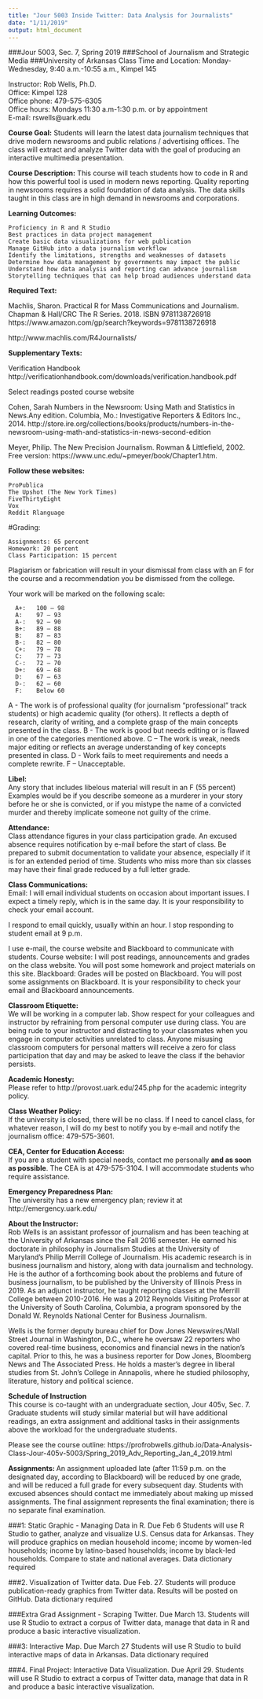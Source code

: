 ```yaml
---
title: "Jour 5003 Inside Twitter: Data Analysis for Journalists"
date: "1/11/2019"
output: html_document
---
```


###Jour 5003, Sec. 7, Spring 2019
###School of Journalism and Strategic Media 
###University of Arkansas
Class Time and Location: Monday-Wednesday,  9:40 a.m.-10:55 a.m., Kimpel 145

Instructor: 	Rob Wells, Ph.D.  
Office: Kimpel 128  
Office phone: 479-575-6305  
Office hours: Mondays 11:30 a.m-1:30 p.m. or by appointment  
E-mail: rswells@uark.edu  

**Course Goal:** Students will learn the latest data journalism techniques that drive modern newsrooms and public relations / advertising offices. The class will extract and analyze Twitter data with the goal of producing an interactive multimedia presentation.

**Course Description:** This course will teach students how to code in R and how this powerful tool is used in modern news reporting. Quality reporting in newsrooms requires a solid foundation of data analysis. The data skills taught in this class are in high demand in newsrooms and corporations.

**Learning Outcomes:** 

    Proficiency in R and R Studio
    Best practices in data project management
    Create basic data visualizations for web publication
    Manage GitHub into a data journalism workflow
    Identify the limitations, strengths and weaknesses of datasets
    Determine how data management by governments may impact the public
    Understand how data analysis and reporting can advance journalism
    Storytelling techniques that can help broad audiences understand data


**Required Text:**    

Machlis, Sharon. Practical R for Mass Communications and Journalism. Chapman & Hall/CRC The R Series. 2018. ISBN 9781138726918
https://www.amazon.com/gp/search?keywords=9781138726918

http://www.machlis.com/R4Journalists/

**Supplementary Texts:**    

Verification Handbook 
http://verificationhandbook.com/downloads/verification.handbook.pdf

Select readings posted course website 

Cohen, Sarah Numbers in the Newsroom: Using Math and Statistics in News.Any edition. Columbia, Mo.: Investigative Reporters & Editors Inc., 2014. http://store.ire.org/collections/books/products/numbers-in-the-newsroom-using-math-and-statistics-in-news-second-edition

Meyer, Philip. The New Precision Journalism. Rowman & Littlefield, 2002. Free version: https://www.unc.edu/~pmeyer/book/Chapter1.htm.


**Follow these websites:**

    ProPublica
    The Upshot (The New York Times)
    FiveThirtyEight
    Vox 
    Reddit Rlanguage

#Grading:

    Assignments: 65 percent
    Homework: 20 percent
    Class Participation: 15 percent
 
Plagiarism or fabrication will result in your dismissal from class with an F for the course and a recommendation you be dismissed from the college.
 
Your work will be marked on the following scale:  
 
      A+:   100 – 98
      A:  	97 – 93
      A-: 	92 – 90
      B+:	89 – 88
      B:   	87 – 83
      B-: 	82 – 80
      C+:	79 – 78
      C:   	77 – 73
      C-:  	72 – 70
      D+:	69 – 68
      D:   	67 – 63
      D-: 	62 – 60
      F:   	Below 60
 
A - The work is of professional quality (for journalism "professional" track students) or high academic quality (for others). It reflects a depth of research, clarity of writing, and a complete grasp of the main concepts presented in the class.
B - The work is good but needs editing or is flawed in one of the categories mentioned above.
C – The work is weak, needs major editing or reflects an average understanding of key concepts presented in class.
D - Work fails to meet requirements and needs a complete rewrite.
F – Unacceptable.
 
**Libel:**  
Any story that includes libelous material will result in an F (55 percent) Examples would be if you describe someone as a murderer in your story before he or she is convicted, or if you mistype the name of a convicted murder and thereby implicate someone not guilty of the crime.
 
**Attendance:**  
Class attendance figures in your class participation grade. An excused absence requires notification by e-mail before the start of class.
Be prepared to submit documentation to validate your absence, especially if it is for an extended period of time.
Students who miss more than six classes may have their final grade reduced by a full letter grade.  

 
**Class Communications:**  
Email: I will email individual students on occasion about important issues. I expect a timely reply, which is in the same day. It is your responsibility to check your email account.
 
I respond to email quickly, usually within an hour. I stop responding to student email at 9 p.m.
 
I use e-mail, the course website and Blackboard to communicate with students.
Course website: I will post readings, announcements and grades on the class website. You will post some homework and project materials on this site.
Blackboard: Grades will be posted on Blackboard. You will post some assignments on Blackboard.
It is your responsibility to check your email and Blackboard announcements.
 
**Classroom Etiquette:**  
We will be working in a computer lab. Show respect for your colleagues and instructor by refraining from personal computer use during class. You are being rude to your instructor and distracting to your classmates when you engage in computer activities unrelated to class. Anyone misusing classroom computers for personal matters will receive a zero for class participation that day and may be asked to leave the class if the behavior persists.
 
**Academic Honesty:**  
Please refer to  http://provost.uark.edu/245.php for the academic integrity policy.
 
**Class Weather Policy:**  
If the university is closed, there will be no class. If I need to cancel class, for whatever reason, I will do my best to notify you by e-mail and notify the journalism office: 479-575-3601. 
 
**CEA, Center for Education Access:**  
If you are a student with special needs, contact me personally **and as soon as possible**. The CEA is at 479-575-3104. I will accommodate students who require assistance.
 
**Emergency Preparedness Plan:**  
The university has a new emergency plan; review it at http://emergency.uark.edu/
 
**About the Instructor:**  
Rob Wells is an assistant professor of journalism and has been teaching at the University of Arkansas since the Fall 2016 semester. He earned his doctorate in philosophy in Journalism Studies at the University of Maryland's Philip Merrill College of Journalism. His academic research is in business journalism and history, along with data journalism and technology. He is the author of a forthcoming book about the problems and future of business journalism, to be published by the University of Illinois Press in 2019. As an adjunct instructor, he taught reporting classes at the Merrill College between 2010-2016. He was a 2012 Reynolds Visiting Professor at the University of South Carolina, Columbia, a program sponsored by the Donald W. Reynolds National Center for Business Journalism.  
 
Wells is the former deputy bureau chief for Dow Jones Newswires/Wall Street Journal in Washington, D.C., where he oversaw 22 reporters who covered real-time business, economics and financial news in the nation's capital. Prior to this, he was a business reporter for Dow Jones, Bloomberg News and The Associated Press. He holds a master's degree in liberal studies from St. John's College in Annapolis, where he studied philosophy, literature, history and political science.   

**Schedule of Instruction**  
This course is co-taught with an undergraduate section, Jour 405v, Sec. 7. Graduate students will study similar material but will have additional readings, an extra assignment and additional tasks in their assignments above the workload for the undergraduate students.

Please see the course outline: https://profrobwells.github.io/Data-Analysis-Class-Jour-405v-5003/Spring_2019_Adv_Reporting_Jan_4_2019.html



**Assignments: **
An assignment uploaded late (after 11:59 p.m. on the designated day, according to Blackboard) will be reduced by one grade, and will be reduced a full grade for every subsequent day.
Students with excused absences should contact me immediately about making up missed assignments. The final assignment represents the final examination; there is no separate final examination.

###1: Static Graphic - Managing Data in R.   Due Feb 6
Students will use R Studio to gather, analyze and visualize U.S. Census data for Arkansas. 
They will produce graphics on median household income; income by women-led households; income by latino-based households; income by black-led households. Compare to state and national averages. Data dictionary required


###2. Visualization of Twitter data.  Due Feb. 27.
Students will produce publication-ready graphics from Twitter data. Results will be posted on GitHub. Data dictionary required

###Extra Grad Assignment - Scraping Twitter. Due March 13.
Students will use R Studio to extract a corpus of Twitter data, manage that data in R and produce a basic interactive visualization. 

###3: Interactive Map. Due March 27
Students will use R Studio to build interactive maps of data in Arkansas. Data dictionary required

###4. Final Project: Interactive Data Visualization. Due April 29.
Students will use R Studio to extract a corpus of Twitter data, manage that data in R and produce a basic interactive visualization. 


